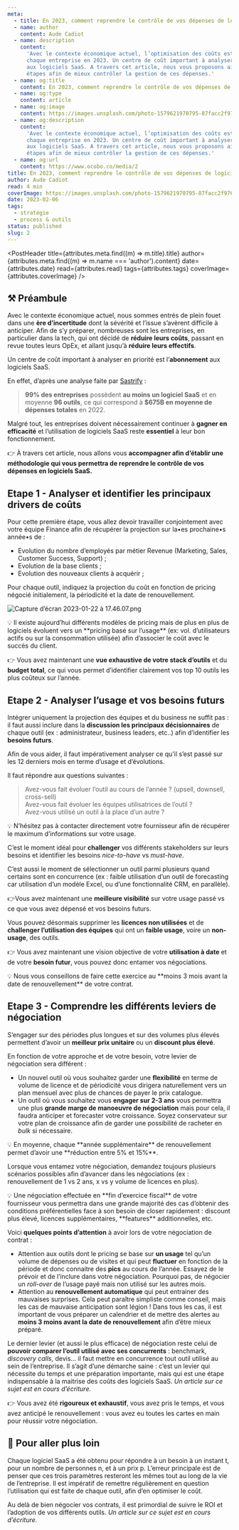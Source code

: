```yaml
---
meta:
  - title: En 2023, comment reprendre le contrôle de vos dépenses de logiciels SaaS ?
  - name: author
    content: Aude Cadiot
  - name: description
    content:
      'Avec le contexte économique actuel, l’optimisation des coûts est devenue une priorité pour
      chaque entreprise en 2023. Un centre de coût important à analyser en priorité est l’abonnement
      aux logiciels SaaS. A travers cet article, nous vous proposons ainsi une méthodologie en 3
      étapes afin de mieux contrôler la gestion de ces dépenses.'
  - name: og:title
    content: En 2023, comment reprendre le contrôle de vos dépenses de logiciels SaaS ?
  - name: og:type
    content: article
  - name: og:image
    content: https://images.unsplash.com/photo-1579621970795-87facc2f976d&w=800
  - name: og:description
    content:
      'Avec le contexte économique actuel, l’optimisation des coûts est devenue une priorité pour
      chaque entreprise en 2023. Un centre de coût important à analyser en priorité est l’abonnement
      aux logiciels SaaS. A travers cet article, nous vous proposons ainsi une méthodologie en 3
      étapes afin de mieux contrôler la gestion de ces dépenses.'
  - name: og:url
    content: https://www.ocobo.co/media/2
title: En 2023, comment reprendre le contrôle de vos dépenses de logiciels SaaS ?
author: Aude Cadiot
read: 4 min
coverImage: https://images.unsplash.com/photo-1579621970795-87facc2f976d
date: 2023-02-06
tags:
  - stratégie
  - process & outils
status: published
slug: 2
---
```



<PostHeader
  title={attributes.meta.find((m) => m.title).title}
  author={attributes.meta.find((m) => m.name === 'author').content}
  date={attributes.date}
  read={attributes.read}
  tags={attributes.tags}
  coverImage={attributes.coverImage}
/>

## ⚒️ Préambule

Avec le contexte économique actuel, nous sommes entrés de plein fouet dans une **ère d’incertitude**
dont la sévérité et l’issue s’avèrent difficile à anticiper. Afin de s’y préparer, nombreuses sont
les entreprises, en particulier dans la tech, qui ont décidé de **réduire leurs coûts**, passant en
revue toutes leurs OpEx, et allant jusqu’à **réduire leurs effectifs**.

Un centre de coût important à analyser en priorité est l’**abonnement** aux logiciels SaaS.

En effet, d’après une analyse faite par [Sastrify](https://fr.sastrify.com/) :

> **99% des entreprises** possèdent **au moins un logiciel SaaS** et en moyenne **96 outils**, ce
> qui correspond à **$675B en moyenne de dépenses totales** en 2022.

Malgré tout, les entreprises doivent nécessairement continuer à **gagner en efficacité** et
l’utilisation de logiciels SaaS reste **essentiel** à leur bon fonctionnement.

👉 À travers cet article, nous allons vous **accompagner afin d’établir une méthodologie qui vous
permettra de reprendre le contrôle de vos dépenses en logiciels SaaS.**

## Etape 1 - Analyser et identifier les principaux drivers de coûts

Pour cette première étape, vous allez devoir travailler conjointement avec votre équipe Finance afin
de récupérer la projection sur la•es prochaine•s année•s de :

- Evolution du nombre d’employés par métier Revenue (Marketing, Sales, Customer Success, Support) ;
- Evolution de la base clients ;
- Evolution des nouveaux clients à acquérir ;

Pour chaque outil, indiquez la projection du coût en fonction de pricing négocié initialement, la
périodicité et la date de renouvellement.

![Capture d’écran 2023-01-22 à 17.46.07.png](/posts/2/1.png)

<Callout variant="blue">
  💡 Il existe aujourd’hui différents modèles de pricing mais de plus en plus de logiciels évoluent
  vers un **pricing basé sur l’usage** (ex: vol. d’utilisateurs actifs ou sur la consommation
  utilisée) afin d’associer le coût avec le succès du client.
</Callout>

👉 Vous avez maintenant une **vue exhaustive de votre stack d’outils** et du **budget total**, ce
qui vous permet d’identifier clairement vos top 10 outils les plus coûteux sur l’année.

## Etape 2 - Analyser l’usage et vos besoins futurs

Intégrer uniquement la projection des équipes et du business ne suffit pas : il faut aussi inclure
dans la **discussion les principaux décisionnaires** de chaque outil (ex : administrateur, business
leaders, etc..) afin d’identifier les **besoins futurs**.

Afin de vous aider, il faut impérativement analyser ce qu’il s’est passé sur les 12 derniers mois en
terme d’usage et d’évolutions.

Il faut répondre aux questions suivantes :

> Avez-vous fait évoluer l’outil au cours de l’année ? (upsell, downsell, cross-sell)<br />
> Avez-vous fait évoluer les équipes utilisatrices de l’outil ?<br /> Avez-vous utilisé un outil à
> la place d’un autre ?

<Callout variant="blue">
  💡 N’hésitez pas à contacter directement votre fournisseur afin de récupérer le maximum
  d’informations sur votre usage.
</Callout>

C’est le moment idéal pour **challenger** vos différents stakeholders sur leurs besoins et
identifier les besoins _nice-to-have_ vs _must-have_.

C’est aussi le moment de sélectionner un outil parmi plusieurs quand certains sont en concurrence
(ex : faible utilisation d’un outil de forecasting car utilisation d’un modèle Excel, ou d’une
fonctionnalité CRM, en parallèle).

👉Vous avez maintenant une **meilleure visibilité** sur votre usage passé vs ce que vous avez
dépensé et vos besoins futurs.

Vous pouvez désormais supprimer les **licences non utilisées** et de **challenger l’utilisation des
équipes** qui ont un **faible usage**, voire un **non-usage**, des outils.

👉 Vous avez maintenant une vision objective de votre **utilisation à date** et de votre **besoin
futur**, vous pouvez donc entamer vos négociations.

<Callout variant="blue">
  💡 Nous vous conseillons de faire cette exercice au **moins 3 mois avant la date de
  renouvellement** de votre contrat.
</Callout>

## Etape 3 - Comprendre les différents leviers de négociation

S’engager sur des périodes plus longues et sur des volumes plus élevés permettent d’avoir un
**meilleur prix unitaire** ou un **discount plus élevé**.

En fonction de votre approche et de votre besoin, votre levier de négociation sera différent :

- Un nouvel outil où vous souhaitez garder une **flexibilité** en terme de volume de licence et de
  périodicité vous dirigera naturellement vers un plan mensuel avec plus de chances de payer le prix
  catalogue.
- Un outil où vous souhaitez vous **engager sur 2-3 ans** vous permettra une plus **grande marge de
  manoeuvre de négociation** mais pour cela, il faudra anticiper et forecaster votre croissance.
  Soyez conservateur sur votre plan de croissance afin de garder une possibilité de racheter en
  _bulk_ si nécessaire.

<Callout variant="blue">
  💡 En moyenne, chaque **année supplémentaire** de renouvellement permet d’avoir une **réduction
  entre 5% et 15%**.
</Callout>

Lorsque vous entamez votre négociation, demandez toujours plusieurs scénarios possibles afin
d’avancer dans les négociations (ex : renouvellement de 1 vs 2 ans, x vs y volume de licences en
plus).

<Callout variant="blue">
  💡 Une négociation effectuée en **fin d’exercice fiscal** de votre fournisseur vous permettra dans
  une grande majorité des cas d’obtenir des conditions préférentielles face à son besoin de closer
  rapidement : discount plus élevé, licences supplémentaires, **features** additionnelles, etc.
</Callout>

Voici **quelques points d’attention** à avoir lors de votre négociation de contrat :

- Attention aux outils dont le pricing se base sur **un usage** tel qu’un volume de dépenses ou de
  visites et qui peut **fluctuer** en fonction de la période et donc connaitre des **pics** au cours
  de l’année. Essayez de le prévoir et de l’inclure dans votre négociation. Pourquoi pas, de
  négocier un _roll-over_ de l’usage payé mais non utilisé sur les autres mois.
- Attention au **renouvellement automatique** qui peut entrainer des mauvaises surprises. Cela peut
  paraître simpliste comme conseil, mais les cas de mauvaise anticipation sont légion ! Dans tous
  les cas, il est important de vous préparer un calendrier et de mettre des alertes au **moins 3
  moins avant la date de renouvellement** afin d’être mieux préparé.

Le dernier levier (et aussi le plus efficace) de négociation reste celui de **pouvoir comparer
l’outil utilisé avec ses concurrents** : benchmark, _discovery calls_, devis… il faut mettre en
concurrence tout outil utilisé au sein de l’entreprise. Il s’agit d’une démarche saine : c’est un
levier qui nécessite du temps et une préparation importante, mais qui est une étape indispensable à
la maitrise des coûts des logiciels SaaS. _Un article sur ce sujet est en cours d’écriture._

👉 Vous avez été **rigoureux et exhaustif**, vous avez pris le temps, et vous avez anticipé le
renouvellement : vous avez eu toutes les cartes en main pour réussir votre négociation.

## 🔑 Pour aller plus loin

Chaque logiciel SaaS a été obtenu pour répondre à un besoin à un instant t, pour un nombre de
personnes n, et à un prix p. L’erreur principale est de penser que ces trois paramètres resteront
les mêmes tout au long de la vie de l’entreprise. Il est impératif de remettre régulièrement en
question l’utilisation qui est faite de chaque outil, afin d’en optimiser le coût.

Au delà de bien négocier vos contrats, il est primordial de suivre le ROI et l’adoption de vos
différents outils. _Un article sur ce sujet est en cours d’écriture._

